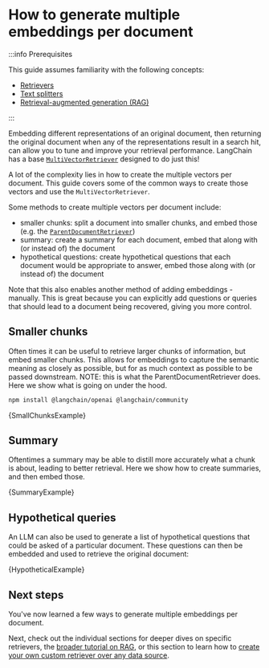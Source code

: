 # How to generate multiple embeddings per document

:::info Prerequisites

This guide assumes familiarity with the following concepts:

- [Retrievers](/docs/concepts/#retrievers)
- [Text splitters](/docs/concepts/#text-splitters)
- [Retrieval-augmented generation (RAG)](/docs/tutorials/rag)

:::

Embedding different representations of an original document, then returning the original document when any of the representations result in a search hit, can allow you to
tune and improve your retrieval performance. LangChain has a base [`MultiVectorRetriever`](https://v02.api.js.langchain.com/classes/langchain.retrievers_multi_vector.MultiVectorRetriever.html) designed to do just this!

A lot of the complexity lies in how to create the multiple vectors per document.
This guide covers some of the common ways to create those vectors and use the `MultiVectorRetriever`.

Some methods to create multiple vectors per document include:

- smaller chunks: split a document into smaller chunks, and embed those (e.g. the [`ParentDocumentRetriever`](/docs/how_to/parent_document_retriever))
- summary: create a summary for each document, embed that along with (or instead of) the document
- hypothetical questions: create hypothetical questions that each document would be appropriate to answer, embed those along with (or instead of) the document

Note that this also enables another method of adding embeddings - manually. This is great because you can explicitly add questions or queries that should lead to a document being recovered, giving you more control.

## Smaller chunks

Often times it can be useful to retrieve larger chunks of information, but embed smaller chunks.
This allows for embeddings to capture the semantic meaning as closely as possible, but for as much context as possible to be passed downstream.
NOTE: this is what the ParentDocumentRetriever does. Here we show what is going on under the hood.


<IntegrationInstallTooltip></IntegrationInstallTooltip>

```bash npm2yarn
npm install @langchain/openai @langchain/community
```


<CodeBlock language="typescript">{SmallChunksExample}</CodeBlock>

## Summary

Oftentimes a summary may be able to distill more accurately what a chunk is about, leading to better retrieval.
Here we show how to create summaries, and then embed those.


<CodeBlock language="typescript">{SummaryExample}</CodeBlock>

## Hypothetical queries

An LLM can also be used to generate a list of hypothetical questions that could be asked of a particular document.
These questions can then be embedded and used to retrieve the original document:


<CodeBlock language="typescript">{HypotheticalExample}</CodeBlock>

## Next steps

You've now learned a few ways to generate multiple embeddings per document.

Next, check out the individual sections for deeper dives on specific retrievers, the [broader tutorial on RAG](/docs/tutorials/rag), or this section to learn how to
[create your own custom retriever over any data source](/docs/how_to/custom_retriever/).
